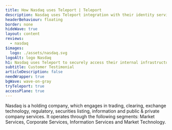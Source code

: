 ```yaml
---
title: How Nasdaq uses Teleport | Teleport
description: Nasdaq uses Teleport integration with their identity service and auditing capabilities give them a compliant way to access infrastructure.
headerBehaviour: floating
border: none
hideWave: true
layout: content
reviews:
  - nasdaq
$images:
  logo: ./assets/nasdaq.svg
logoAlt: logo Nasdaq
h1: Nasdaq uses Teleport to securely access their internal infrastructure
subtitle: Customer Testimonial
articleDescription: false
needWrapper: true
bgWave: wave-on-gray
tryTeleport: true
accessPlane: true
---
```



<Quote title="Nasdaq Overview">
  Nasdaq is a holding company, which engages in trading, clearing, exchange technology, regulatory, securities listing, information and public & private company services. It operates through the following segments: Market Services, Corporate Services, Information Services and Market Technology.
</Quote>

<Feedback reviews={meta.reviews} />